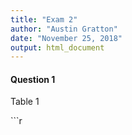 ```yaml
---
title: "Exam 2"
author: "Austin Gratton"
date: "November 25, 2018"
output: html_document
---
```


#### Question 1

Table 1

```r
 